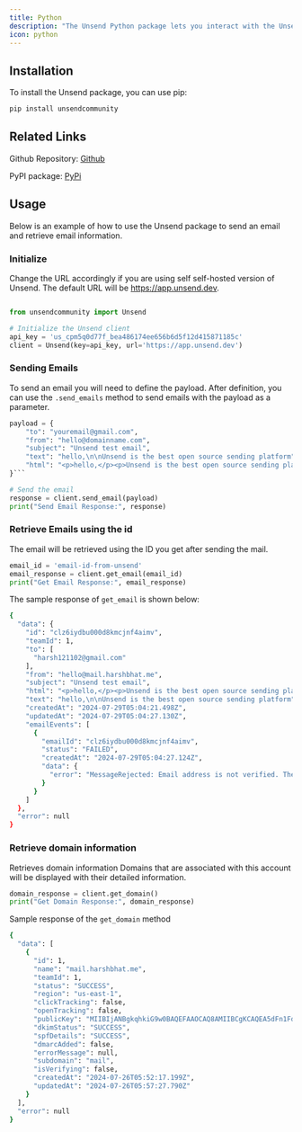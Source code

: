 ```yaml
---
title: Python
description: "The Unsend Python package lets you interact with the Unsend API to send and manage emails as well as domains. This is a quick guide on using the package to send emails and retrieve email information."
icon: python
---
```


## Installation
To install the Unsend package, you can use pip:

```bash 
pip install unsendcommunity
```

## Related Links
Github Repository: [Github](https://github.com/harshsbhat/unsend_community.git)

PyPI package: [PyPi](https://pypi.org/project/UnsendCommunity/)

## Usage
Below is an example of how to use the Unsend package to send an email and retrieve email information.

### Initialize
Change the URL accordingly if you are using self self-hosted version of Unsend. The default URL will be https://app.unsend.dev.
```python

from unsendcommunity import Unsend

# Initialize the Unsend client
api_key = 'us_cpm5q0d77f_bea486174ee656b6d5f12d415871185c'
client = Unsend(key=api_key, url='https://app.unsend.dev')

```

### Sending Emails
To send an email you will need to define the payload. After definition, you can use the ```.send_emails``` method to send emails with the payload as a parameter.

```python
payload = {
    "to": "youremail@gmail.com",
    "from": "hello@domainname.com",
    "subject": "Unsend test email",
    "text": "hello,\n\nUnsend is the best open source sending platform",
    "html": "<p>hello,</p><p>Unsend is the best open source sending platform</p><p>check out <a href='https://unsend.dev'>unsend.dev</a></p>",
}```

# Send the email
response = client.send_email(payload)
print("Send Email Response:", response)
```
### Retrieve Emails using the id 
The email will be retrieved using the ID you get after sending the mail. 
```python
email_id = 'email-id-from-unsend'
email_response = client.get_email(email_id)
print("Get Email Response:", email_response)
```

The sample response of ``get_email`` is shown below:


```bash
{
  "data": {
    "id": "clz6iydbu000d8kmcjnf4aimv",
    "teamId": 1,
    "to": [
      "harsh121102@gmail.com"
    ],
    "from": "hello@mail.harshbhat.me",
    "subject": "Unsend test email",
    "html": "<p>hello,</p><p>Unsend is the best open source sending platform</p><p>check out <a href='https://unsend.dev'>unsend.dev</a></p>",
    "text": "hello,\n\nUnsend is the best open source sending platform",
    "createdAt": "2024-07-29T05:04:21.498Z",
    "updatedAt": "2024-07-29T05:04:27.130Z",
    "emailEvents": [
      {
        "emailId": "clz6iydbu000d8kmcjnf4aimv",
        "status": "FAILED",
        "createdAt": "2024-07-29T05:04:27.124Z",
        "data": {
          "error": "MessageRejected: Email address is not verified. The following identities failed the check in region US-EAST-1: harsh121102@gmail.com"
        }
      }
    ]
  },
  "error": null
}
```

### Retrieve domain information

Retrieves domain information 
Domains that are associated with this account will be displayed with their detailed information. 

```python
domain_response = client.get_domain()
print("Get Domain Response:", domain_response)
```

Sample response of the ``get_domain`` method

```bash
{
  "data": [
    {
      "id": 1,
      "name": "mail.harshbhat.me",
      "teamId": 1,
      "status": "SUCCESS",
      "region": "us-east-1",
      "clickTracking": false,
      "openTracking": false,
      "publicKey": "MIIBIjANBgkqhkiG9w0BAQEFAAOCAQ8AMIIBCgKCAQEA5dFn1FdRfU1243apb5aMtxVSihb0QJdoJopzr3JmKLQSsyrnwKdX7sfQ8v9Az0Xh0GTIyTUGVwHQdxM79gewSn7MyCVzteGBzoQMpuMzDaIoP5lprvxap1D1iosMJYztGdAM4694R+GuU+XSI/0OasDDlYYo7Ua8gYO8LLAHrxQrtvUOgCvbOQYfkz6zQUu9B0Zba+xNp04klHHcB32Ik2Tn6oWFTpvxbTpfFXOq94uB1TxqeBeEGAdMaQu/PpiB8eumKhxHwIA3vJeYfJ3YbLzI+NbnBAlAEMXOmrX59KvVaEKgtTHIQ//yT8gkDtasGvO6uengi8D53MkLO6/ScwIDAQAB",
      "dkimStatus": "SUCCESS",
      "spfDetails": "SUCCESS",
      "dmarcAdded": false,
      "errorMessage": null,
      "subdomain": "mail",
      "isVerifying": false,
      "createdAt": "2024-07-26T05:52:17.199Z",
      "updatedAt": "2024-07-26T05:57:27.790Z"
    }
  ],
  "error": null
}
```

